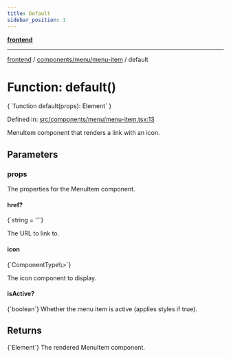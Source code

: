 ```yaml
---
title: Default
sidebar_position: 1
---
```



[**frontend**](../../../..)

***

[frontend](../../../..) / [components/menu/menu-item](..) / default

# Function: default()

<CodeBlock language="ts">
{ `function default(props): Element` }
</CodeBlock>

Defined in: [src/components/menu/menu-item.tsx:13](https://github.com/svsticky/CommitteeClash/blob/cf8a63ee123fe6ef8b9cc633622ca8c3bc6fa48a/frontend/src/components/menu/menu-item.tsx#L13)

MenuItem component that renders a link with an icon.

## Parameters

### props

The properties for the MenuItem component.

#### href?
<CodeBlock language="ts">
{`string = ''`}
</CodeBlock>

The URL to link to.

#### icon
<CodeBlock language="ts">
{`ComponentType\<SVGProps\<SVGSVGElement\>\>`}
</CodeBlock>

The icon component to display.

#### isActive?
<CodeBlock language="ts">
{`boolean`}
</CodeBlock>
Whether the menu item is active (applies styles if true).

## Returns
<CodeBlock language="ts">
{`Element`}
</CodeBlock>
The rendered MenuItem component.
